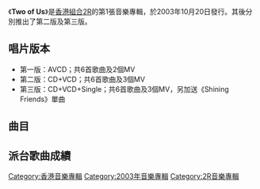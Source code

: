 {{For|同名披头士歌曲|Two of Us (披头士歌曲)}}
{{Album infobox | <!-- See Wikipedia:WikiProject_Albums -->
| Name = Two of Us
| Type = [[EP|EP]]
| Artist = [[2R|2R]]
| Cover = 2R Two of Us.jpg
| Released = 2003年10月20日（第一版）<br>2003年11月20日（第二版）<br>2003年12月19日（第三版）
| Recorded = 2003年
| Genre = [[粵語流行音樂|粵語流行音樂]]
| Length = 20:39
| Label = [[環球唱片_(香港)|環球唱片]]
| Last album = 
| This album = '''Two of Us'''<br>（2003年）
| Next album = [[United|United]]<br>（2004年）
}}

《'''Two of Us'''》是[[香港|香港]][[組合|組合]][[2R|2R]]的第1張音樂專輯，於2003年10月20日發行。其後分別推出了第二版及第三版。

==唱片版本==
*第一版：AVCD；共6首歌曲及2個MV
*第二版：CD+VCD；共6首歌曲及3個MV
*第三版：CD+VCD+Single；共6首歌曲及3個MV，另加送《Shining Friends》單曲

==曲目==
{{tracklist
| headline = Visual
| total_length = 

| title1 = Computer Data, Not Playable
| length1 = 0:00

| title2 = 第29天
| note2 = MV
| length2 = 

| title3 = 2人新裝
| note3 = MV
| length3 = 
}}
{{tracklist
| headline = Audio
| total_length = 20:39
| title_width = 16%

| extra_column =

| title4 = 第29天
| music4 = [[古馳_(歌手)|古馳]]
| lyrics4 = [[周海渝|周海渝]]
| arranger4 = 古馳
| producer4 = 古馳
| longnote4 = 
| length4 = 3:50

| title5 = 我倆個
| music5 = [[林一峰|林一峰]]
| lyrics5 = [[因葵|因葵]]<br>（Rap詞：[[黃婉伶|Race]]）
| arranger5 = [[Alex_San|Alex San]]
| producer5 = Alex San
| longnote5 = 
| length5 = 3:36

| title6 = 2人新裝
| music6 = [[吳國恩|吳國恩]]
| lyrics6 = [[高皓正|高皓正]]
| arranger6 = 吳國恩
| producer6 = [[江港生|江港生]]
| longnote6 = 「TVB周刊Cover Girl選舉」主題曲
| length6 = 2:44

| title7 = 好勝
| music7 = [[伍樂城|伍樂城]]
| lyrics7 = [[林夕|林夕]]
| arranger7 = 伍樂城
| producer7 = 伍樂城
| longnote7 = 
| length7 = 2:49

| title8 = 曾經英勇
| music8 = 古馳
| lyrics8 = 周海渝
| arranger8 = 古馳
| producer8 = 古馳<br>[[蕭潤邦|Oscar]]
| longnote8 = 
| length8 = 4:06

| title9 = 變出我精彩
| music9 = [[岩本正樹|岩本正樹]]<br>[[國分友里惠|國分友里惠]]
| lyrics9 = [[王菀之|王菀之]]
| arranger9 = [[Adrian_Chan|Adrian Chan]]
| producer9 = 江港生
| note9 = Bonus Track
| longnote9 = TVB卡通片《[[七小花|七小花]]》主題曲
| length9 = 3:32
}}
{{Track listing
| collapsed = yes
| headline = 第二版、第三版VCD曲目
| total_length = 11:04
| title1 = 我倆個MV
| length1 = 4:03
| title2 = 第29天MV
| length2 = 4:03
| title3 = 2人新裝MV
| length3 = 2:58
}}
{{tracklist
| collapsed = yes
| headline = 《Shining Friends》單曲
| total_length = 
| title_width = 16%

| title1 = Shining Friends
| music1 = [[陳光榮|陳光榮]]
| lyrics1 = [[Anders|Anders]]
| arranger1 = 陳光榮
| producer1 = 陳光榮
| longnote1 = 
| length1 = 
}}

== 派台歌曲成績 ==


[[Category:香港音樂專輯|Category:香港音樂專輯]]
[[Category:2003年音樂專輯|Category:2003年音樂專輯]]
[[Category:2R音樂專輯|Category:2R音樂專輯]]